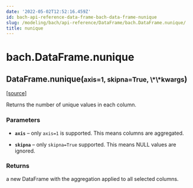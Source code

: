 ```yaml
---
date: '2022-05-02T12:52:16.459Z'
id: bach-api-reference-data-frame-bach-data-frame-nunique
slug: /modeling/bach/api-reference/DataFrame/bach.DataFrame.nunique/
title: nunique
---
```


# bach.DataFrame.nunique

<div class="method">

<h2 class="signature-method"><span class="additional-name">DataFrame.</span><span class="name">nunique(</span><small class="parameter-list"><span class="parameter" id="axis">axis=1</span>, <span class="parameter" id="skipna">skipna=True</span>, <span class="parameter" id="**">\*\*kwargs</span></small>)</h2>


&#8203;<span class="view-source">[[source]](https://github.com/objectiv/objectiv-analytics/blob/main/bach/bach/dataframe.py)</span>

<div class="content">

Returns the number of unique values in each column.


### Parameters

* **`axis`** – only `axis=1` is supported. This means columns are aggregated.

* **`skipna`** – only `skipna=True` supported. This means NULL values are ignored.



### Returns

a new DataFrame with the aggregation applied to all selected columns.



</div>

</div>
